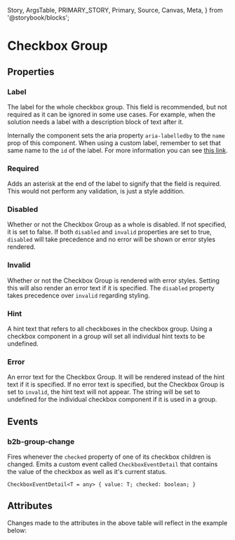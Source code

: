   Story,
  ArgsTable,
  PRIMARY_STORY,
  Primary,
  Source,
  Canvas,
  Meta,
} from '@storybook/blocks';


<Meta of={CheckboxGroupStories} />

# Checkbox Group

<Canvas columns={3} withSource="open" withToolbar={false}>
  <Story id="components-form-checkbox-group--story-010-default" />
</Canvas>

## Properties

### Label

The label for the whole checkbox group. This field is recommended, but not required as it can
be ignored in some use cases. For example, when the solution needs a label with a description block of text after it.

Internally the component sets the aria property `aria-labelledby` to the `name` prop of this component. When using a
custom label, remember to set that same name to the `id` of the label. For more information you can see [this link](https://developer.mozilla.org/en-US/docs/Web/Accessibility/ARIA/Attributes/aria-labelledby).

### Required

Adds an asterisk at the end of the label to signify that the field is required. This would not perform any
validation, is just a style addition.

### Disabled

Whether or not the Checkbox Group as a whole is disabled. If not specified, it is set to false.
If both `disabled` and `invalid` properties are set to true, `disabled` will take precedence and no
error will be shown or error styles rendered.

### Invalid

Whether or not the Checkbox Group is rendered with error styles. Setting this will also render an
error text if it is specified. The `disabled` property takes precedence over `invalid` regarding styling.

### Hint

A hint text that refers to all checkboxes in the checkbox group.
Using a checkbox component in a group will set all individual hint texts to be undefined.

### Error

An error text for the Checkbox Group. It will be rendered instead of the hint text if it is specified.
If no error text is specified, but the Checkbox Group is set to `invalid`, the hint text will
not appear. The string will be set to undefined for the individual checkbox component if it is used in a group.

## Events

### b2b-group-change

Fires whenever the `checked` property of one of its checkbox children is changed.
Emits a custom event called `CheckboxEventDetail` that contains the value of the checkbox
as well as it's current status.

`CheckboxEventDetail<T = any> {
  value: T;
  checked: boolean;
}`

## Attributes

<ArgsTable story={PRIMARY_STORY} />
Changes made to the attributes in the above table will reflect in the example below:
<Primary />
